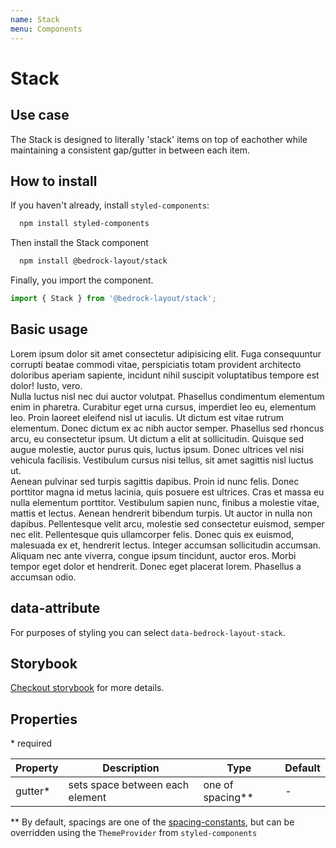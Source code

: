 ```yaml
---
name: Stack
menu: Components
---
```



# Stack

## Use case

The Stack is designed to literally 'stack' items on top of eachother while maintaining a consistent gap/gutter in between each item.

## How to install

If you haven't already, install `styled-components`:

```bash
  npm install styled-components
```

Then install the Stack component

```bash
  npm install @bedrock-layout/stack
```

Finally, you import the component.

```javascript
import { Stack } from '@bedrock-layout/stack';
```

## Basic usage

<Playground>
  <Stack gutter="lg">
    <div>
      Lorem ipsum dolor sit amet consectetur adipisicing elit. Fuga consequuntur
      corrupti beatae commodi vitae, perspiciatis totam provident architecto
      doloribus aperiam sapiente, incidunt nihil suscipit voluptatibus tempore
      est dolor! Iusto, vero.
    </div>
    <div>
      Nulla luctus nisl nec dui auctor volutpat. Phasellus condimentum elementum
      enim in pharetra. Curabitur eget urna cursus, imperdiet leo eu, elementum
      leo. Proin laoreet eleifend nisl ut iaculis. Ut dictum est vitae rutrum
      elementum. Donec dictum ex ac nibh auctor semper. Phasellus sed rhoncus
      arcu, eu consectetur ipsum. Ut dictum a elit at sollicitudin. Quisque sed
      augue molestie, auctor purus quis, luctus ipsum. Donec ultrices vel nisi
      vehicula facilisis. Vestibulum cursus nisi tellus, sit amet sagittis nisl
      luctus ut.
    </div>
    <div>
      Aenean pulvinar sed turpis sagittis dapibus. Proin id nunc felis. Donec
      porttitor magna id metus lacinia, quis posuere est ultrices. Cras et massa
      eu nulla elementum porttitor. Vestibulum sapien nunc, finibus a molestie
      vitae, mattis et lectus. Aenean hendrerit bibendum turpis. Ut auctor in
      nulla non dapibus. Pellentesque velit arcu, molestie sed consectetur
      euismod, semper nec elit. Pellentesque quis ullamcorper felis. Donec quis
      ex euismod, malesuada ex et, hendrerit lectus. Integer accumsan
      sollicitudin accumsan. Aliquam nec ante viverra, congue ipsum tincidunt,
      auctor eros. Morbi tempor eget dolor et hendrerit. Donec eget placerat
      lorem. Phasellus a accumsan odio.
    </div>
  </Stack>
</Playground>

## data-attribute

For purposes of styling you can select `data-bedrock-layout-stack`.

## Storybook

[Checkout storybook](https://storybook.bedrock-layout.dev/?path=/story/stack--basic) for more details.

## Properties

\* required

| Property | Description                     | Type               | Default |
| -------- | ------------------------------- | ------------------ | ------- |
| gutter\* | sets space between each element | one of spacing\*\* | -       |

\*\* By default, spacings are one of the [spacing-constants](https://github.com/Bedrock-Layouts/Bedrock/tree/master/packages/spacing-constants), but can be overridden using the `ThemeProvider` from `styled-components`
